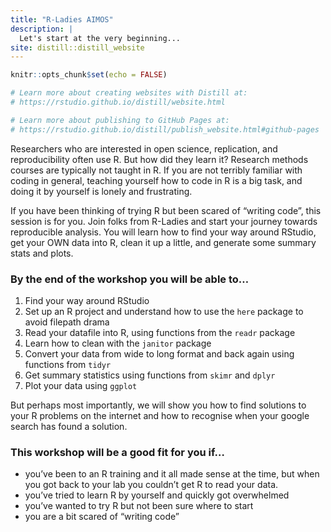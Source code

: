```yaml
---
title: "R-Ladies AIMOS"
description: |
  Let's start at the very beginning...
site: distill::distill_website
---
```


```r
knitr::opts_chunk$set(echo = FALSE)

# Learn more about creating websites with Distill at:
# https://rstudio.github.io/distill/website.html

# Learn more about publishing to GitHub Pages at:
# https://rstudio.github.io/distill/publish_website.html#github-pages

```

Researchers who are interested in open science, replication, and reproducibility often use R. But how did they learn it? Research methods courses are typically not taught in R.  If you are not terribly familiar with coding in general, teaching yourself how to code in R is a big task, and doing it by yourself is lonely and frustrating. 

If you have been thinking of trying R but been scared of "writing code", this session is for you. Join folks from R-Ladies and start your journey towards reproducible analysis. You will learn how to find your way around RStudio, get your OWN data into R, clean it up a little, and generate some summary stats and plots. 


### By the end of the workshop you will be able to... 

1. Find your way around RStudio 
1. Set up an R project and understand how to use the `here` package to avoid filepath drama
1. Read your datafile into R, using functions from the `readr` package
1. Learn how to clean with the `janitor` package 
1. Convert your data from wide to long format and back again using functions from `tidyr`
1. Get summary statistics using functions from `skimr` and `dplyr` 
1. Plot your data using `ggplot` 

But perhaps most importantly, we will show you how to find solutions to your R problems on the internet and how to recognise when your google search has found a solution. 

### This workshop will be a good fit for you if… 

- you’ve been to an R training and it all made sense at the time, but when you got back to your lab you couldn’t get R to read your data. 
- you’ve tried to learn R by yourself and quickly got overwhelmed 
- you’ve wanted to try R but not been sure where to start
- you are a bit scared of “writing code”

